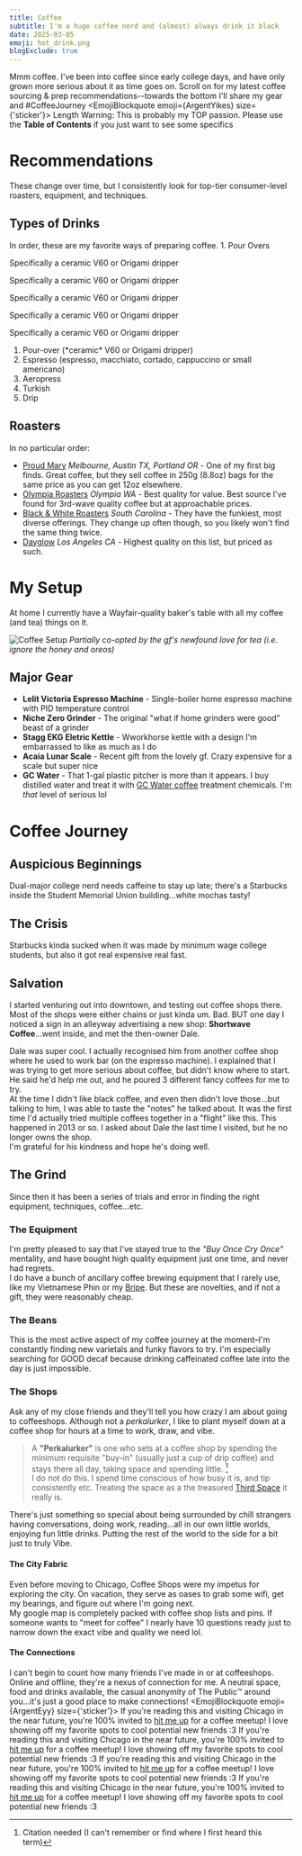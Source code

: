 ```yaml
---
title: Coffee
subtitle: I'm a huge coffee nerd and (almost) always drink it black
date: 2025-03-05
emoji: hot_drink.png
blogExclude: true
---
```



Mmm coffee. I've been into coffee since early college days, and have only grown more serious about it as time goes on.
Scroll on for my latest coffee sourcing & prep recommendations--towards the bottom I'll share my gear and #CoffeeJourney
<EmojiBlockquote emoji={ArgentYikes} size={'sticker'}>
Length Warning: This is probably my TOP passion. Please use the **Table of Contents** if you just want to see some specifics
</EmojiBlockquote>

# Recommendations
These change over time, but I consistently look for top-tier consumer-level roasters, equipment, and techniques.
## Types of Drinks
In order, these are my favorite ways of preparing coffee.
<AccordionWrapper client:idle>
<span slot="title">1. Pour Overs</span>
<p slot="content">Specifically a ceramic V60 or Origami dripper</p>
</AccordionWrapper>
<AccordionWrapper client:idle title='2. Pour Overs'>
<p slot="content">Specifically a ceramic V60 or Origami dripper</p>
</AccordionWrapper>
<AccordionWrapper client:idle title='1. Pour Overs'>
<p slot="content">Specifically a ceramic V60 or Origami dripper</p>
</AccordionWrapper>
<AccordionWrapper client:idle title='1. Pour Overs'>
<p slot="content">Specifically a ceramic V60 or Origami dripper</p>
</AccordionWrapper>
<AccordionWrapper client:idle title='1. Pour Overs'>
<p slot="content">Specifically a ceramic V60 or Origami dripper</p>
</AccordionWrapper>

1. Pour-over (\*ceramic\* V60 or Origami dripper)
2. Espresso (espresso, macchiato, cortado, cappuccino or small americano)
3. Aeropress
4. Turkish
5. Drip
## Roasters
In no particular order:
- [Proud Mary](https://proudmarycoffee.com/) *Melbourne, Austin TX, Portland OR* - One of my first big finds. Great coffee, but they sell coffee in 250g (8.8oz) bags for the same price as you can get 12oz elsewhere.
- [Olympia Roasters](https://www.olympiacoffee.com/) *Olympia WA* - Best quality for value. Best source I've found for 3rd-wave quality coffee but at approachable prices.
- [Black & White Roasters](https://www.blackwhiteroasters.com/) *South Carolina* - They have the funkiest, most diverse offerings. They change up often though, so you likely won't find the same thing twice.
- [Dayglow](https://dayglow.coffee/) *Los Angeles CA* - Highest quality on this list, but priced as such.
# My Setup
At home I currently have a Wayfair-quality baker's table with all my coffee (and tea) things on it.

![Coffee Setup](@assets/blog/coffee_setup_3.5.25.jpg)
_Partially co-opted by the gf's newfound love for tea (i.e. ignore the honey and oreos)_
## Major Gear
- **Lelit Victoria Espresso Machine** - Single-boiler home espresso machine with PID temperature control
- **Niche Zero Grinder** - The original "what if home grinders were good" beast of a grinder
- **Stagg EKG Eletric Kettle** - Wworkhorse kettle with a design I'm embarrassed to like as much as I do
- **Acaia Lunar Scale** - Recent gift from the lovely gf. Crazy expensive for a scale but super nice
- **GC Water** - That 1-gal plastic pitcher is more than it appears. I buy distilled water and treat it with [GC Water coffee](https://www.globalcustomizedwater.com/) treatment chemicals. I'm *that* level of serious lol

# Coffee Journey
## Auspicious Beginnings
Dual-major college nerd needs caffeine to stay up late; there's a Starbucks inside the Student Memorial Union building...white mochas tasty!
## The Crisis
Starbucks kinda sucked when it was made by minimum wage college students, but also it got real expensive real fast.
## Salvation
I started venturing out into downtown, and testing out coffee shops there. Most of the shops were either chains or just kinda um. Bad. BUT one day I noticed a sign in an alleyway advertising a new shop: **Shortwave Coffee**...went inside, and met the then-owner Dale.

Dale was super cool. I actually recognised him from another coffee shop where he used to work bar (on the espresso machine). I explained that I was trying to get more serious about coffee, but didn't know where to start. He said he'd help me out, and he poured 3 different fancy coffees for me to try.\
At the time I didn't like black coffee, and even then didn't love those...but talking to him, I was able to taste the "notes" he talked about. It was the first time I'd actually tried multiple coffees together in a "flight" like this.
This happened in 2013 or so. I asked about Dale the last time I visited, but he no longer owns the shop.\
I'm grateful for  his kindness and hope he's doing well.
## The Grind
Since then it has been a series of trials and error in finding the right equipment, techniques, coffee...etc.
### The Equipment
I'm pretty pleased to say that I've stayed true to the *"Buy Once Cry Once"* mentality, and have bought high quality equipment just one time, and never had regrets.\
I do have a bunch of ancillary coffee brewing equipment that I rarely use, like my Vietnamese Phin or my [Bripe](https://www.youtube.com/watch?v=tltBHjmIUJ0). But these are novelties, and if not a gift, they were reasonably cheap.
### The Beans
This is the most active aspect of my coffee journey at the moment–I'm constantly finding new varietals and funky flavors to try. I'm especially searching for GOOD decaf because drinking caffeinated coffee late into the day is just impossible.
### The Shops
Ask any of my close friends and they'll tell you how crazy I am about going to coffeeshops. Although not a *perkalurker*, I like to plant myself down at a coffee shop for hours at a time to work, draw, and vibe.
> A **"Perkalurker"** is one who sets at a coffee shop by spending the minimum requisite "buy-in" (usually just a cup of drip coffee) and stays there all day, taking space and spending little. [^1]\
I do not do this. I spend time conscious of how busy it is, and tip consistently etc. Treating the space as a the treasured [Third Space](https://www.vox.com/the-highlight/24119312/how-to-find-a-third-place-cafe-bar-gym-loneliness-connection) it really is.

There's just something so special about being surrounded by chill strangers having conversations, doing work, reading...all in our own little worlds, enjoying fun little drinks. Putting the rest of the world to the side for a bit just to truly Vibe.

#### The City Fabric
Even before moving to Chicago, Coffee Shops were my impetus for exploring the city. On vacation, they serve as oases to grab some wifi, get my bearings, and figure out where I'm going next.\
My google map is completely packed with coffee shop lists and pins. If someone wants to "meet for coffee" I nearly have 10 questions ready just to narrow down the exact vibe and quality we need lol.
#### The Connections
I can't begin to count how many friends I've made in or at coffeeshops. Online and offline, they're a nexus of connection for me. A neutral space, food and drinks available, the casual anonymity of The Public™️ around you...it's just a good place to make connections!
<EmojiBlockquote emoji={ArgentEyy} size={'sticker'}>
If you're reading this and visiting Chicago in the near future, you're 100% invited to [hit me up](/links) for a coffee meetup! I love showing off my favorite spots to cool potential new friends :3
If you're reading this and visiting Chicago in the near future, you're 100% invited to [hit me up](/links) for a coffee meetup! I love showing off my favorite spots to cool potential new friends :3
If you're reading this and visiting Chicago in the near future, you're 100% invited to [hit me up](/links) for a coffee meetup! I love showing off my favorite spots to cool potential new friends :3
If you're reading this and visiting Chicago in the near future, you're 100% invited to [hit me up](/links) for a coffee meetup! I love showing off my favorite spots to cool potential new friends :3
</EmojiBlockquote>

[^1]: Citation needed (I can't remember or find where I first heard this term)